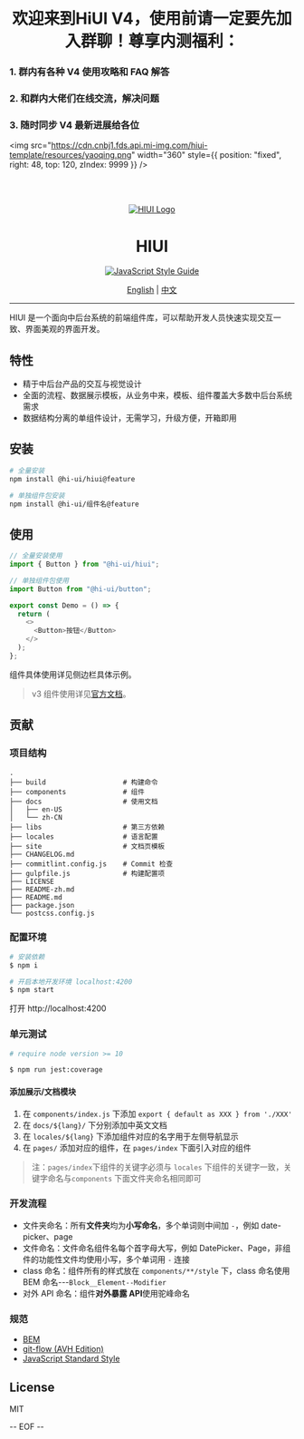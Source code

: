 
<Meta title="使用前请必看 | 安装使用Beta版本" />

<div>
<h1 align="center">
  欢迎来到HiUI V4，使用前请一定要先加入群聊！尊享内测福利：
</h1>


<h3>1. 群内有各种 V4 使用攻略和 FAQ 解答</h3>
<h3>2. 和群内大佬们在线交流，解决问题</h3>
<h3>3. 随时同步 V4 最新进展给各位</h3>

<img
  src="https://cdn.cnbj1.fds.api.mi-img.com/hiui-template/resources/yaoqing.png"
  width="360"
  style={{ position: "fixed", right: 48, top: 120, zIndex: 9999 }}
/>

</div>


<br />
<br />

<div align="center">


[![HIUI Logo](https://raw.githubusercontent.com/XiaoMi/hiui/master/site/static/img/logo.png)](https://xiaomi.github.io/hiui/)

<h1 align="center">HIUI</h1>

[![JavaScript Style Guide](https://camo.githubusercontent.com/58fbab8bb63d069c1e4fb3fa37c2899c38ffcd18/68747470733a2f2f696d672e736869656c64732e696f2f62616467652f636f64655f7374796c652d7374616e646172642d627269676874677265656e2e737667)](https://github.com/standard/standard)

[English](https://github.com/XiaoMi/hiui/blob/master/README.md) | [中文](https://github.com/XiaoMi/hiui/blob/master/README-zh.md)

</div>


---

HIUI 是一个面向中后台系统的前端组件库，可以帮助开发人员快速实现交互一致、界面美观的界面开发。

## 特性

- 精于中后台产品的交互与视觉设计
- 全面的流程、数据展示模板，从业务中来，模板、组件覆盖大多数中后台系统需求
- 数据结构分离的单组件设计，无需学习，升级方便，开箱即用

## 安装

```sh
# 全量安装
npm install @hi-ui/hiui@feature

# 单独组件包安装
npm install @hi-ui/组件名@feature

```

## 使用

```js
// 全量安装使用
import { Button } from "@hi-ui/hiui";

// 单独组件包使用
import Button from "@hi-ui/button";

export const Demo = () => {
  return (
    <>
      <Button>按钮</Button>
    </>
  );
};
```

组件具体使用详见侧边栏具体示例。

> v3 组件使用详见[官方文档](https://xiaomi.github.io/hiui/zh-CN/docs/quick-start)。

## 贡献

### 项目结构

```
.
├── build                   # 构建命令
├── components              # 组件
├── docs                    # 使用文档
│   ├── en-US
│   └── zh-CN
├── libs                    # 第三方依赖
├── locales                 # 语言配置
├── site                    # 文档页模板
├── CHANGELOG.md
├── commitlint.config.js    # Commit 检查
├── gulpfile.js             # 构建配置项
├── LICENSE
├── README-zh.md
├── README.md
├── package.json
└── postcss.config.js
```

### 配置环境

```sh
# 安装依赖
$ npm i

# 开启本地开发环境 localhost:4200
$ npm start
```

打开 http://localhost:4200

### 单元测试

```sh
# require node version >= 10

$ npm run jest:coverage
```

#### 添加展示/文档模块

1. 在 `components/index.js` 下添加 `export { default as XXX } from './XXX'`
2. 在 `docs/${lang}/` 下分别添加中英文文档
3. 在 `locales/${lang}` 下添加组件对应的名字用于左侧导航显示
4. 在 `pages/` 添加对应的组件，在 `pages/index` 下面引入对应的组件

> 注：`pages/index`下组件的关键字必须与 `locales` 下组件的关键字一致，关键字命名与`components` 下面文件夹命名相同即可

### 开发流程

- 文件夹命名：所有**文件夹**均为**小写命名**，多个单词则中间加 `-`，例如 date-picker、page
- 文件命名：文件命名组件名每个首字母大写，例如 DatePicker、Page，非组件的功能性文件均使用小写，多个单词用 `-` 连接
- class 命名：组件所有的样式放在 `components/**/style` 下，class 命名使用 BEM 命名---`Block__Element--Modifier`
- 对外 API 命名：组件**对外暴露 API**使用驼峰命名

### 规范

- [BEM](https://en.bem.info/)
- [git-flow (AVH Edition)](https://github.com/petervanderdoes/gitflow-avh)
- [JavaScript Standard Style](https://github.com/standard/standard)

## License

MIT

-- EOF --
